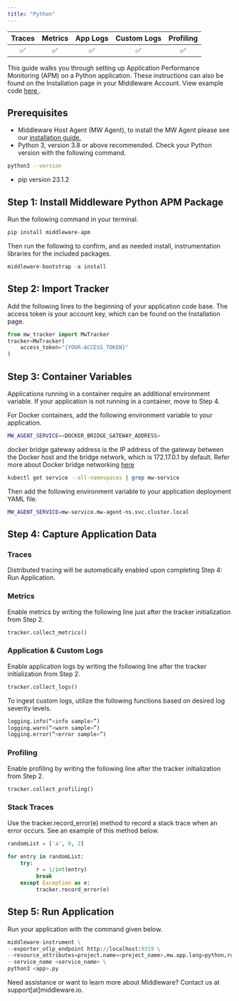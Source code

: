```yaml
---
title: "Python"
---
```

<a target="_blank" href="https://pypi.org/project/middleware-apm/">
    <span style={{
        background: "url(https://img.shields.io/pypi/v/middleware-apm) no-repeat",
        width: "125px",
        height: "20px",
        display: "inline-block",
    }}/>
</a>

| Traces | Metrics | App Logs | Custom Logs | Profiling |
| :----: | :-----: | :------: | :---------: | :-------: |
| ✅ | ✅ | ✅ | ✅ | ✅ |

This guide walks you through setting up Application Performance Monitoring (APM) on a Python application. These instructions can also be found on the Installation page in your Middleware Account. View example code <a href="https://github.com/middleware-labs/demo-apm/tree/master/python"> here </a>.


## Prerequisites

* Middleware Host Agent (MW Agent), to install the MW Agent please see our <a href="https://docs.middleware.io/docs/agent-installation/overview"> installation guide. </a> 
* Python 3, version 3.8 or above recommended. Check your Python version with the following command.
```bash Shell
python3 --version
```
* pip version 23.1.2

## Step 1: Install Middleware Python APM Package
Run the following command in your terminal.
```python Shell
pip install middleware-apm
```

Then run the following to confirm, and as needed install, instrumentation libraries for the included packages.
```python Shell
middleware-bootstrap -a install
```

## Step 2: Import Tracker
Add the following lines to the beginning of your application code base. The access token is your account key, which can be found on the Installation page.

```python Python 3
from mw_tracker import MwTracker
tracker=MwTracker(
    access_token="{YOUR-ACCESS_TOKEN}"
)
```

## Step 3: Container Variables
Applications running in a container require an additional environment variable. If your application is not running in a container, move to Step 4. 

For Docker containers, add the following environment variable to your application.
```bash Shell
MW_AGENT_SERVICE=<DOCKER_BRIDGE_GATEWAY_ADDRESS>
```
<Note> docker bridge gateway address is the IP address of the gateway between the Docker host and the bridge network, which is 172.17.0.1 by default. 
Refer more about Docker bridge networking [here](https://docs.docker.com/network/network-tutorial-standalone/) </Note>

```bash Shell
kubectl get service --all-namespaces | grep mw-service
```

Then add the following environment variable to your application deployment YAML file. 
```bash Shell
MW_AGENT_SERVICE=mw-service.mw-agent-ns.svc.cluster.local
```

## Step 4: Capture Application Data

### Traces
Distributed tracing will be automatically enabled upon completing Step 4: Run Application. 

### Metrics
Enable metrics by writing the following line just after the tracker initialization from Step 2.
```python Python 3
tracker.collect_metrics()
```

### Application & Custom Logs
Enable application logs by writing the following line after the tracker initialization from Step 2. 
```python Python 3
tracker.collect_logs()
```
To ingest custom logs, utilize the following functions based on desired log severity levels.
```python Python 3
logging.info(“<info sample>”)
logging.warn(“<warn sample>”)
logging.error(“<error sample>”)
```

### Profiling
Enable profiling by writing the following line after the tracker initialization from Step 2.
```python Python 3
tracker.collect_profiling()
```

### Stack Traces
Use the tracker.record_error(e) method to record a stack trace when an error occurs. See an example of this method below. 
```python Python 3
randomList = ['a', 0, 2]

for entry in randomList:
    try:
         r = 1/int(entry)
         break
    except Exception as e:
         tracker.record_error(e)
```

## Step 5: Run Application
Run your application with the command given below.
```python Shell
middleware-instrument \
--exporter_otlp_endpoint http://localhost:9319 \
--resource_attributes=project.name=<project_name>,mw.app.lang=python,runtime.metrics.python=true \
--service_name <service_name> \
python3 <app>.py
```

<Note> Need assistance or want to learn more about Middleware? Contact us at support[at]middleware.io. </Note>


